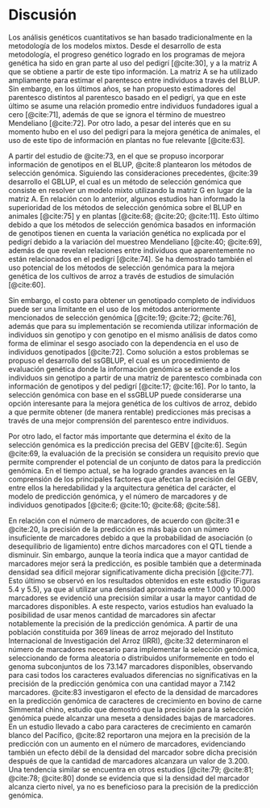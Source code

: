 
<!-- Para renderizar: bookdown::render_book("index.Rmd", "bookdown::pdf_book") -->

# Discusión

Los análisis genéticos cuantitativos se han basado tradicionalmente en la metodología de los modelos mixtos. Desde el desarrollo de esta metodología, el progreso genético logrado en los programas de mejora genética ha sido en gran parte al uso del pedigrí [@cite:30], y a la matriz A que se obtiene a partir de este tipo información. La matriz A se ha utilizado ampliamente para estimar el parentesco <!--(o covarianza genética)--> entre individuos a través del BLUP. Sin embargo, en los últimos años, se han propuesto estimadores del parentesco distintos al parentesco basado en el pedigrí, ya que en este último se asume una relación promedio entre individuos fundadores igual a cero [@cite:71], además de que se ignora el término de muestreo Mendeliano [@cite:72]. Por otro lado, a pesar del interés que en su momento hubo en el uso del pedigrí para la mejora genética de animales, el uso de este tipo de información en plantas no fue relevante [@cite:63].

A partir del estudio de @cite:73, en el que se propuso incorporar información de genotipos en el BLUP, @cite:8 plantearon los métodos de selección genómica. Siguiendo las consideraciones precedentes, @cite:39 desarrollo el GBLUP, el cual es un método de selección genómica que consiste en resolver un modelo mixto utilizando la matriz G en lugar de la matriz A. En relación con lo anterior, algunos estudios han informado la superioridad de los métodos de selección genómica sobre el BLUP en animales [@cite:75] y en plantas [@cite:68; @cite:20; @cite:11]. Esto último debido a que los métodos de selección genómica basados en información de genotipos tienen en cuenta la variación genética no explicada por el pedigrí debido a la variación del muestreo Mendeliano [@cite:40; @cite:69], además de que revelan relaciones entre individuos que aparentemente no están relacionados en el pedigrí [@cite:74]. Se ha demostrado también el uso potencial de los métodos de selección genómica para la mejora genética de los cultivos de arroz a través de estudios de simulación [@cite:60].

Sin embargo, el costo para obtener un genotipado completo de individuos puede ser una limitante en el uso de los métodos anteriormente mencionados de selección genómica [@cite:19; @cite:72; @cite:76], además que para su implementación se recomienda utilizar información de individuos sin genotipo y con genotipo en el mismo análisis de datos como forma de eliminar el sesgo asociado con la dependencia en el uso de individuos genotipados [@cite:72]. Como solución a estos problemas se propuso el desarrollo del ssGBLUP, el cual es un procedimiento de evaluación genética donde la información genómica se extiende a los individuos sin genotipo a partir de una matriz de parentesco combinada con información de genotipos y del pedigrí [@cite:17; @cite:16]. Por lo tanto, la selección genómica con base en el ssGBLUP puede considerarse una opción interesante para la mejora genética de los cultivos de arroz, debido a que permite obtener (de manera rentable) predicciones más precisas a través de una mejor comprensión del parentesco entre individuos<!--, y también estimaciones más precisas de los parámetros genéticos-->.

Por otro lado, el factor más importante que determina el éxito de la selección genómica es la predicción precisa del GEBV [@cite:6]. Según @cite:69, la evaluación de la precisión se considera un requisito previo que permite comprender el potencial de un conjunto de datos para la predicción genómica. En el tiempo actual, se ha logrado grandes avances en la comprensión de los principales factores que afectan la precisión del GEBV, entre ellos la heredabilidad y la arquitectura genética del carácter, el modelo de predicción genómica, y el número de marcadores y de individuos genotipados [@cite:6; @cite:10; @cite:68; @cite:58].

En relación con el número de marcadores, de acuerdo con @cite:31 e @cite:20, la precisión de la predicción es más baja con un número insuficiente de marcadores debido a que la probabilidad de asociación (o desequilibrio de ligamiento) entre dichos marcadores con el QTL tiende a disminuir. Sin embargo, aunque la teoría indica que a mayor cantidad de marcadores mejor será la predicción, es posible también que a determinada densidad sea difícil mejorar significativamente dicha precisión [@cite:77]. Esto último se observó en los resultados obtenidos en este estudio (Figuras 5.4 y 5.5), ya que al utilizar una densidad aproximada entre 1.000 y 10.000 marcadores se evidenció una precisión similar a usar la mayor cantidad de marcadores disponibles. A este respecto, varios estudios han evaluado la posibilidad de usar menos cantidad de marcadores sin afectar notablemente la precisión de la predicción genómica. A partir de una población constituida por 369 líneas de arroz mejorado del Instituto Internacional de Investigación del Arroz (IRRI), @cite:32 determinaron el número de marcadores necesario para implementar la selección genómica, seleccionando de forma aleatoria o distribuidos uniformemente en todo el genoma subconjuntos de los 73.147 marcadores disponibles, observando para casi todos los caracteres evaluados diferencias no significativas en la precisión de la predicción genómica con una cantidad mayor a 7.142 marcadores. @cite:83 investigaron el efecto de la densidad de marcadores en la predicción genómica de caracteres de crecimiento en bovino de carne Simmental chino, estudio que demostró que la precisión para la selección genómica puede alcanzar una meseta a densidades bajas de marcadores. En un estudio llevado a cabo para caracteres de crecimiento en camarón blanco del Pacífico, @cite:82 reportaron una mejora en la precisión de la predicción con un aumento en el número de marcadores, evidenciando también un efecto débil de la densidad del marcador sobre dicha precisión después de que la cantidad de marcadores alcanzara un valor de 3.200. Una tendencia similar se encuentra en otros estudios [@cite:79; @cite:81; @cite:78; @cite:80] donde se evidencia que si la densidad del marcador alcanza cierto nivel, ya no es beneficioso para la precisión de la predicción genómica.


